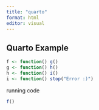 ```yaml
---
title: "quarto"
format: html
editor: visual
---
```


## Quarto Example

```r
f <- function() g()
g <- function() h()
h <- function() i()
i <- function() stop("Error :)")
```

running code

```r
f()
```
